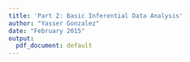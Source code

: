 ```yaml
---
title: 'Part 2: Basic Inferential Data Analysis'
author: "Yasser Gonzalez"
date: "February 2015"
output:
  pdf_document: default
---
```

